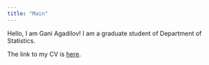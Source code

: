 ```yaml
---
title: "Main"
---
```

      
Hello, I am Gani Agadilov! I am a graduate student of Department of Statistics.

The link to my CV is [here]().

